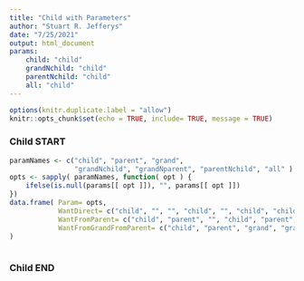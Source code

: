 ```yaml
---
title: "Child with Parameters"
author: "Stuart R. Jefferys"
date: "7/25/2021"
output: html_document
params:
    child: "child"
    grandNchild: "child"
    parentNchild: "child"
    all: "child"
---
```


```r
options(knitr.duplicate.label = "allow")
knitr::opts_chunk$set(echo = TRUE, include= TRUE, message = TRUE)
```

### Child START

```r
paramNames <- c("child", "parent", "grand",
                "grandNchild", "grandNparent", "parentNchild", "all" )
opts <- sapply( paramNames, function( opt ) {
    ifelse(is.null(params[[ opt ]]), "", params[[ opt ]])
})
data.frame( Param= opts,
            WantDirect= c("child", "", "", "child", "", "child", "child" ),
            WantFromParent= c("child", "parent", "", "child", "parent", "parent", "parent"),
            WantFromGrandFromParent= c("child", "parent", "grand", "grand", "grand", "parent", "grand")
)
            
```

### Child END
